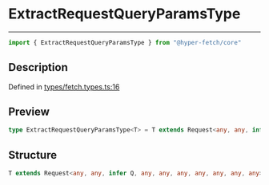 

# ExtractRequestQueryParamsType

<div class="api-docs__separator" data-reactroot="">

---

</div><div class="api-docs__import" data-reactroot="">

```ts
import { ExtractRequestQueryParamsType } from "@hyper-fetch/core"
```

</div><div class="api-docs__section">

## Description

</div><div class="api-docs__description"><span class="api-docs__do-not-parse">



</span></div><p class="api-docs__definition">

Defined in [types/fetch.types.ts:16](https://github.com/BetterTyped/hyper-fetch/blob/cc329b91/packages/core/src/types/fetch.types.ts#L16)

</p><div class="api-docs__section">

## Preview

</div><div class="api-docs__preview type single">

```ts
type ExtractRequestQueryParamsType<T> = T extends Request<any, any, infer  Q, any, any, any, any, any, any, any> ? Q : never;
```

</div><div class="api-docs__section">

## Structure

</div><div class="api-docs__returns">

```ts
T extends Request<any, any, infer Q, any, any, any, any, any, any, any> ? Q : never
```

</div>
